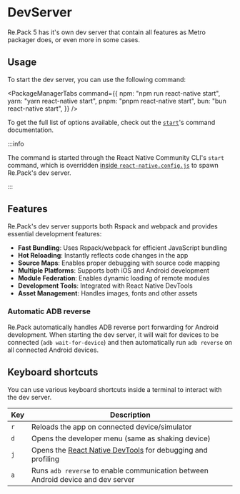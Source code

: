 # DevServer

Re.Pack 5 has it's own dev server that contain all features as Metro packager does, or even more in some cases.

## Usage

To start the dev server, you can use the following command:


<PackageManagerTabs command={{
  npm: "npm run react-native start",
  yarn: "yarn react-native start",
  pnpm: "pnpm react-native start",
  bun: "bun react-native start",
}} />

To get the full list of options available, check out the [`start`](/api/cli/start.md)'s command documentation.

:::info

The command is started through the React Native Community CLI's `start` command, which is overridden [inside `react-native.config.js`](../getting-started/quick-start.mdx#2-commands) to spawn Re.Pack's dev server.

:::

## Features

Re.Pack's dev server supports both Rspack and webpack and provides essential development features:

- **Fast Bundling**: Uses Rspack/webpack for efficient JavaScript bundling
- **Hot Reloading**: Instantly reflects code changes in the app
- **Source Maps**: Enables proper debugging with source code mapping
- **Multiple Platforms**: Supports both iOS and Android development
- **Module Federation**: Enables dynamic loading of remote modules
- **Development Tools**: Integrated with React Native DevTools
- **Asset Management**: Handles images, fonts and other assets

### Automatic ADB reverse

Re.Pack automatically handles ADB reverse port forwarding for Android development. When starting the dev server, it will wait for devices to be connected (`adb wait-for-device`) and then automatically run `adb reverse` on all connected Android devices.

## Keyboard shortcuts

You can use various keyboard shortcuts inside a terminal to interact with the dev server.

| Key | Description |
| -------- | ----------- |
| `r` | Reloads the app on connected device/simulator |
| `d` | Opens the developer menu (same as shaking device) |
| `j` | Opens the [React Native DevTools](./devtools.md) for debugging and profiling |
| `a` | Runs `adb reverse` to enable communication between Android device and dev server |

